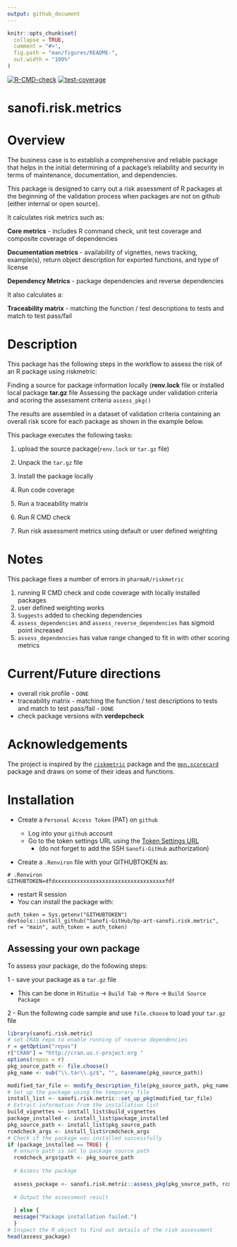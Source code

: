 ```yaml
---
output: github_document
---
```


<!-- README.md is generated from README.Rmd. Please edit that file -->

```r
knitr::opts_chunk$set(
  collapse = TRUE,
  comment = "#>",
  fig.path = "man/figures/README-",
  out.width = "100%"
)
```

<!-- badges: start -->

[![R-CMD-check](https://github.com/Sanofi-GitHub/bp-art-sanofi.risk.metric/actions/workflows/R-CMD-check.yaml/badge.svg)](https://github.com/Sanofi-GitHub/bp-art-sanofi.risk.metric/actions/workflows/R-CMD-check.yaml) [![test-coverage](https://github.com/Sanofi-GitHub/bp-art-sanofi.risk.metric/actions/workflows/test-coverage.yaml/badge.svg)](https://github.com/Sanofi-GitHub/bp-art-sanofi.risk.metric/actions/workflows/test-coverage.yaml)

<!-- badges: end -->

# sanofi.risk.metrics

# Overview

The business case is to establish a comprehensive and reliable package that helps in the initial determining of a package's reliability and security in terms of maintenance, documentation, and dependencies.

This package is designed to carry out a risk assessment of R packages at the beginning of the validation process when packages are not on github (either internal or open source).

It calculates risk metrics such as:

**Core metrics** - includes R command check, unit test coverage and composite coverage of dependencies

**Documentation metrics** - availability of vignettes, news tracking, example(s), return object description for exported functions, and type of license

**Dependency Metrics** - package dependencies and reverse dependencies

It also calculates a:

**Traceability matrix** - matching the function / test descriptions to tests and match to test pass/fail

# Description

This package has the following steps in the workflow to assess the risk of an R package using riskmetric:

Finding a source for package information locally (**renv.lock** file or installed local package **tar.gz** file Assessing the package under validation criteria and scoring the assessment criteria `assess_pkg()`

The results are assembled in a dataset of validation criteria containing an overall risk score for each package as shown in the example below.

This package executes the following tasks:

1.  upload the source package(`renv.lock` or `tar.gz` file)

2.  Unpack the `tar.gz` file

3.  Install the package locally

4.  Run code coverage

5.  Run a traceability matrix

6.  Run R CMD check

7.  Run risk assessment metrics using default or user defined weighting

# Notes

This package fixes a number of errors in `pharmaR/riskmetric`

1.  running R CMD check and code coverage with locally installed packages
2.  user defined weighting works
3.  `Suggests` added to checking dependencies
4.  `assess_dependencies` and `assess_reverse_dependencies` has sigmoid point increased
5.  `assess_dependencies` has value range changed to fit in with other scoring metrics

# Current/Future directions

-   overall risk profile - `DONE`
-   traceability matrix - matching the function / test descriptions to tests and match to test pass/fail - `DONE`
-   check package versions with **verdepcheck**

# Acknowledgements

The project is inspired by the [`riskmetric`](https://github.com/pharmaR/riskmetric) package and the [`mpn.scorecard`](https://github.com/metrumresearchgroup/mpn.scorecard) package and draws on some of their ideas and functions.

# Installation

-   Create a `Personal Access Token` (PAT) on `github`

    -   Log into your `github` account
    -   Go to the token settings URL using the [Token Settings URL](https://github.com/settings/tokens)
        -   (do not forget to add the SSH `Sanofi-GitHub` authorization)

-   Create a `.Renviron` file with your GITHUBTOKEN as:

<!-- -->

    # .Renviron
    GITHUBTOKEN=dfdxxxxxxxxxxxxxxxxxxxxxxxxxxxxxxxxxxxfdf

-   restart R session
-   You can install the package with:

<!-- -->

    auth_token = Sys.getenv("GITHUBTOKEN")
    devtools::install_github("Sanofi-GitHub/bp-art-sanofi.risk.metric", ref = "main", auth_token = auth_token)

## Assessing your own package 

To assess your package, do the following steps:

1 - save your package as a `tar.gz` file 

  -  This can be done in `RStudio` -> `Build Tab` -> `More` -> `Build Source Package`

2 - Run the following code sample and use `file.choose` to load your `tar.gz` file  

```r
library(sanofi.risk.metric)
# set CRAN repo to enable running of reverse dependencies
r = getOption("repos")
r["CRAN"] = "http://cran.us.r-project.org "
options(repos = r)
pkg_source_path <- file.choose()
pkg_name <- sub("\\.tar\\.gz$", "", basename(pkg_source_path))  

modified_tar_file <- modify_description_file(pkg_source_path, pkg_name)
# Set up the package using the temporary file
install_list <- sanofi.risk.metric::set_up_pkg(modified_tar_file)
# Extract information from the installation list
build_vignettes <- install_list$build_vignettes
package_installed <- install_list$package_installed
pkg_source_path <- install_list$pkg_source_path
rcmdcheck_args <- install_list$rcmdcheck_args
# Check if the package was installed successfully
if (package_installed == TRUE) {
  # ensure path is set to package source path
  rcmdcheck_args$path <- pkg_source_path
  
  # Assess the package
  
  assess_package <- sanofi.risk.metric::assess_pkg(pkg_source_path, rcmdcheck_args)
  
  # Output the assessment result
  
  } else {
  message("Package installation failed.")
  }
# Inspect the R object to find out details of the risk assessment 
head(assess_package)
```